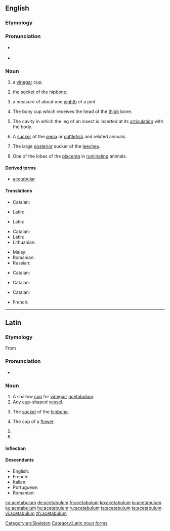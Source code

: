 ==English==
{{wikipedia}}

===Etymology===
{{etyl|la|en}} {{term|acetabulum||a little [[saucer]] for [[vinegar]]|lang=la}}

===Pronunciation===
* {{a|UK|US}} {{IPA|/ˌæs.ɪˈtæb.jə.ləm/|lang=en}}
* {{hyphenation|ace|tab|u|lum|lang=en}}

===Noun===
{{en-noun|acetabula|acetabulums}}

# {{context|Roman Antiquities|lang=en}} a [[vinegar]] cup;
# {{context|Roman Antiquities|lang=en}} the [[socket]] of the [[hipbone]];
# {{context|Roman Antiquities|lang=en}} a measure of about one [[eighth]] of a pint
# {{context|anatomy|lang=en}} The bony cup which receives the head of the [[thigh]] bone.
# {{context|anatomy|lang=en}} The cavity in which the leg of an insect is inserted at its [[articulation]] with the body.
# {{context|anatomy|lang=en}} A [[sucker]] of the [[sepia]] or [[cuttlefish]] and related animals.
# {{context|anatomy|lang=en}} The large [[posterior]] sucker of the [[leeches]].
# {{context|anatomy|lang=en}} One of the lobes of the [[placenta]] in [[ruminating]] animals.

====Derived terms====
* [[acetabular]]

====Translations====
{{trans-top|Roman Antiquities: Vinegar cup}}
* Catalan: {{t|ca|acetàbul|m}}
{{trans-mid}}
* Latin: {{t|la|acētābulum|n}}
{{trans-bottom}}

{{trans-top|Roman Antiquities: Socket of the hipbone}}
* Latin: {{t|la|acētābulum|n}}
{{trans-mid}}
{{trans-bottom}}

{{trans-top|Roman Antiquities: about one eighth of a pint}}
{{trans-mid}}
{{trans-bottom}}

{{trans-top|Anatomy: bony cup that receives the head of the thigh bone}}
* Catalan: {{t|ca|acetàbul|m}}
* Latin: {{t|la|acētābulum|n}}
* Lithuanian: {{t|lt|gūžduobė|f}}
{{trans-mid}}
* Malay: {{t|ms|asetabulum}}
* Romanian: {{t|ro|acetabul|n}}
* Russian: {{t|ru|вертлужная впадина|f|tr=vertlúžnaja vpádina|sc=Cyrl}}
{{trans-bottom}}

{{trans-top|Anatomy: Cavity in which the leg of an insect is inserted}}
* Catalan: {{t|ca|acetàbul|m}}
{{trans-mid}}
{{trans-bottom}}
{{trans-top|Anatomy: Sucker of the sepia or cuttlefish}}
* Catalan: {{t|ca|acetàbul|m}}
{{trans-mid}}
{{trans-bottom}}

{{trans-top|Anatomy: The large posterior sucker of the leeches}}
* Catalan: {{t|ca|acetàbul|m}}
{{trans-mid}}
{{trans-bottom}}

{{trans-top|Anatomy: One of the lobes of the placenta in the ruminating animals}}
{{trans-mid}}
{{trans-bottom}}

{{checktrans-top}}
* French: {{qualifier|2a}} {{t+check|fr|acétabule|f}}
{{trans-bottom}}

[[Category:en:Skeleton]]

----

==Latin==

===Etymology===
From {{suffix|acētum|bulum|gloss1=vinegar|gloss2=a vessel for|alt1=acēt(um)|lang=la}}

===Pronunciation===
* {{la-pronunc|acētābulum}}

===Noun===
{{la-noun|acētābulum|acetabuli|acētābulī|n|second}}

# A shallow [[cup]] for [[vinegar]]; [[#English|acetabulum]].
# Any [[cup]]-shaped [[vessel]].
# {{context|anatomy|lang=la}} The [[socket]] of the [[hipbone]].
# {{context|botany|lang=la}} The cup of a [[flower]].
# {{inflection of|acētābulum||acc|s|lang=la}}
# {{inflection of|acētābulum||voc|s|lang=la}}

====Inflection====
{{la-decl-2nd-N|acētābul}}

====Descendants====
* English: {{l/en|acetabulum}}
* French: {{l/fr|acétabule}}
* Italian: {{l|it|acetabolo}}
* Portuguese: {{l/pt|acetábulo}}
* Romanian: {{l|ro|acetabul}}

[[Category:Latin noun forms]]

[[ca:acetabulum]]
[[de:acetabulum]]
[[fr:acetabulum]]
[[ko:acetabulum]]
[[io:acetabulum]]
[[ku:acetabulum]]
[[hu:acetabulum]]
[[ru:acetabulum]]
[[ta:acetabulum]]
[[te:acetabulum]]
[[vi:acetabulum]]
[[zh:acetabulum]]